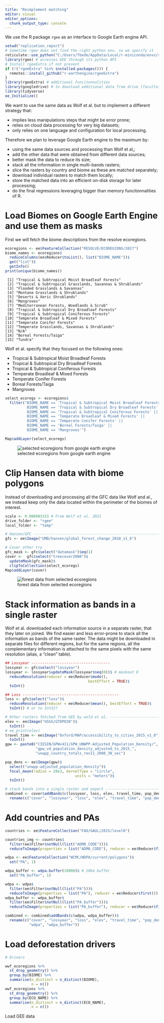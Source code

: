 ```yaml
---
title: "Reimplement matching"
editor: visual
editor_options: 
  chunk_output_type: console
---
```



We use the R package `rgee` as an interface to Google Earth engine API.

```r
setwd("replication_report")
# Sometime rgee does not find the right python env, so we specify it
reticulate::use_python("C:/Users/fbede/AppData/Local/r-miniconda/envs/rgee")
library(rgee) # accesses GEE through its python API
# Install rgeeExtra if not present
if (!("rgeeExtra" %in% installed.packages())) {
  remotes::install_github("r-earthengine/rgeeExtra")
}
library(rgeeExtra) # additional funcitonnalities
library(googledrive) # to download additional data from drive (facultative)
library(tidyverse)
ee_Initialize()
```

We want to use the same data as Wolf et al. but to implement a different strategy that:   

- implies less manipulations steps that might be error prone;
- relies on cloud data processing for very big datasets;
- only relies on one language and configuration for local processing.

Therefore we plan to leverage Google Earth engine to the maximum by: 

- using the same data sources and processing than Wolf et al,;
- add the other data that were obtained from different data sources;
- better mask the data to reduce its size;
- stack all the information in single multi-bands rasters;
- slice the rasters by country and biome as these are matched separately;
- download individual rasters to match them locally;
- store the matched data into an efficient on-disk storage for later processing;
- do the final regressions leveraging bigger than memory funcitonnalities of R.

# Load Biomes on Google Earth Engine and use them as masks

First we will fetch the biome descriptions from the resolve ecoregions.

```r
ecoregions <- ee$FeatureCollection("RESOLVE/ECOREGIONS/2017")
biome_names <- ecoregions$
  reduceColumns(ee$Reducer$toList(), list("BIOME_NAME"))$
  get("list")$
  getInfo()
print(unique(biome_names))
```
```
 [1] "Tropical & Subtropical Moist Broadleaf Forests"          
 [2] "Tropical & Subtropical Grasslands, Savannas & Shrublands"
 [3] "Flooded Grasslands & Savannas"                           
 [4] "Montane Grasslands & Shrublands"                         
 [5] "Deserts & Xeric Shrublands"                              
 [6] "Mangroves"                                               
 [7] "Mediterranean Forests, Woodlands & Scrub"                
 [8] "Tropical & Subtropical Dry Broadleaf Forests"            
 [9] "Tropical & Subtropical Coniferous Forests"               
[10] "Temperate Broadleaf & Mixed Forests"                     
[11] "Temperate Conifer Forests"                               
[12] "Temperate Grasslands, Savannas & Shrublands"             
[13] "N/A"                                                     
[14] "Boreal Forests/Taiga"                                    
[15] "Tundra"  
```
Wolf et al. specify that they focused on the following ones:   

- Tropical & Subtropical Moist Broadleaf Forests
- Tropical & Subtropical Dry Broadleaf Forests
- Tropical & Subtropical Coniferous Forests
- Temperate Broadleaf & Mixed Forests
- Temperate Conifer Forests
- Boreal Forests/Taiga
- Mangroves

```r
select_ecoregs <- ecoregions$
  filter("BIOME_NAME == 'Tropical & Subtropical Moist Broadleaf Forests' ||
          BIOME_NAME == 'Tropical & Subtropical Dry Broadleaf Forests' ||
          BIOME_NAME == 'Tropical & Subtropical Coniferous Forests' ||
          BIOME_NAME == 'Temperate Broadleaf & Mixed Forests' ||
          BIOME_NAME == 'Temperate Conifer Forests' ||
          BIOME_NAME == 'Boreal Forests/Taiga' ||
          BIOME_NAME == 'Mangroves'")

Map$addLayer(select_ecoregs)
```

![selected ecoregions from google earth engine](img/selected_ecoregions.png)

# Clip Hansen data with biome polygons

Instead of downloading and processing all the GFC data like Wolf and al., we instead keep only the data located within the perimeter of the biomes of interest.


```r
scale <- 0.008983153 # From Wolf et al. 2021
drive_folder <- "rgee"
local_folder <- "temp"

# Hansen/GFC -------------------------------------------------------------------
gfc <- ee$Image("UMD/hansen/global_forest_change_2018_v1_6")

# Cover other try
gfc_mask <- gfc$select("datamask")$eq(1)
cover <-  gfc$select("treecover2000")$
  updateMask(gfc_mask)$
  clipToCollection(select_ecoregs)
Map$addLayer(cover)
```
![forest data from selected ecoregions](img/filtered_forest_data.png)


# Stack information as bands in a single raster

Wolf et al. downloaded each information source in a separate raster, that they later on joined. We find easier and less error-prone to stack all the information as bands of the same raster. The data might be downloaded in separate files for different regions, but for the same regions, all the complementary information is attached to the same pixels with the same resolution (alias, a "clean" table).

```r
## Lossyear ------------------------------------
lossyear <- gfc$select("lossyear")
lossyear <- lossyear$updateMask(lossyear$neq(0))$ # maskout 0
  reduceResolution(reducer = ee$Reducer$mode(), 
                                      bestEffort = TRUE)$
  toInt()

## Loss --------------------------------------------
loss <- gfc$select("loss")$
  reduceResolution(reducer = ee$Reducer$mean(), bestEffort = TRUE)$
  toInt() # or to Int32?

# Other rasters fetched from GEE by wold et al. --------------------------------
elev <- ee$Image("USGS/GTOPO30")$
  toInt()
# ee_print(elev)
travel_time <- ee$Image("Oxford/MAP/accessibility_to_cities_2015_v1_0")$
  toInt()
gpw <- paste0("CIESIN/GPWv411/GPW_UNWPP-Adjusted_Population_Density/",
              "gpw_v4_population_density_adjusted_to_2015_", 
              "unwpp_country_totals_rev11_2000_30_sec")

pop_dens <- ee$Image(gpw)$
  select("unwpp-adjusted_population_density")$
  focal_mean(radius = 20e3, kernelType = "circle", 
                                units = "meters")$
  toInt()

# stack bands into a single raster and export ----------------------------------
combined <- cover$addBands(c(lossyear, loss, elev, travel_time, pop_dens))$
  rename(c("cover", "lossyear", "loss", "elev", "travel_time", "pop_dens"))
```

# Add countries and PAs

```r
countries <- ee$FeatureCollection("FAO/GAUL/2015/level0")

countries_img <- countries$
  filter(ee$Filter$notNull(list("ADM0_CODE")))$
  reduceToImage(properties = list("ADM0_CODE"), reducer = ee$Reducer$first())

wdpa <- ee$FeatureCollection("WCMC/WDPA/current/polygons")$
  set("PA", 1)

wdpa_buffer <- wdpa.buffer(10000)$ # 10km buffer
  set("PA_buffer", 1)

wdpa <- wdpa$
  filter(ee$Filter$notNull(list("PA")))$
  reduceToImage(properties = list("PA"), reducer = ee$Reducer$first())
wdpa_buffer <- wdpa_buffer$
  filter(ee$Filter$notNull(list("PA_buffer")))$
  reduceToImage(properties = list("PA_buffer"), reducer = ee$Reducer$first())

combined <- combined$addBands(c(wdpa, wdpa_buffer))$
  rename(c("cover", "lossyear", "loss", "elev", "travel_time", "pop_dens",
           "wdpa", "wdpa_buffer"))
```


# Load deforestation drivers

```r

# Drivers

wwf_ecoregions %>%
  st_drop_geometry() %>%
  group_by(BIOME) %>%
  summarise(n_distinct = n_distinct(BIOME),
            n = n())
wwf_ecoregions %>%
  st_drop_geometry() %>%
  group_by(ECO_NAME) %>%
  summarise(n_distinct = n_distinct(ECO_NAME),
            n = n())

```



Load GEE data

```r


```
